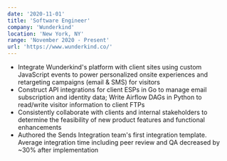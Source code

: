 ```yaml
---
date: '2020-11-01'
title: 'Software Engineer'
company: 'Wunderkind'
location: 'New York, NY'
range: 'November 2020 - Present'
url: 'https://www.wunderkind.co/'
---
```


- Integrate Wunderkind's platform with client sites using custom JavaScript events to power personalized onsite experiences and retargeting campaigns (email & SMS) for visitors
- Construct API integrations for client ESPs in Go to manage email subscription and identity data; Write Airflow DAGs in Python to read/write visitor information to client FTPs
- Consistently collaborate with clients and internal stakeholders to determine the feasibility of new product features and functional enhancements
- Authored the Sends Integration team's first integration template. Average integration time including peer review and QA decreased by ~30% after implementation
